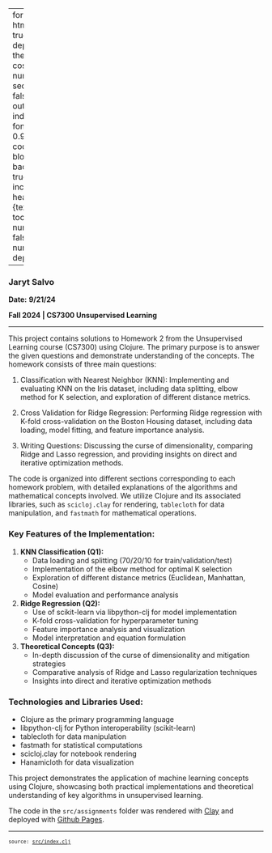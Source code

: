
---
format:
  html: {toc: true, toc-depth: 3, theme: cosmo, number-sections: false, output-file: index.html}
fontsize: 0.9em
code-block-background: true
include-in-header: {text: '<link rel = "icon" href = "data:," />'}
toc-title-numbers: false
number-depth: 0

---
<style></style><style>.printedClojure .sourceCode {
  background-color: transparent;
  border-style: none;
}
</style><style>.clay-limit-image-width .clay-image {max-width: 100%}
.clay-side-by-side .sourceCode {margin: 0}
.clay-side-by-side {margin: 1em 0}
</style>
<script src="index_files/md-default0.js" type="text/javascript"></script><script src="index_files/md-default1.js" type="text/javascript"></script>


### Jaryt Salvo
**Date:** **9/21/24**

**Fall 2024 | CS7300 Unsupervised Learning**

*************

This project contains solutions to Homework 2 from the Unsupervised Learning course (CS7300) using Clojure. The primary purpose is to answer the given questions and demonstrate understanding of the concepts. The homework consists of three main questions:

1. Classification with Nearest Neighbor (KNN): Implementing and evaluating KNN on the Iris dataset, including data splitting, elbow method for K selection, and exploration of different distance metrics.

2. Cross Validation for Ridge Regression: Performing Ridge regression with K-fold cross-validation on the Boston Housing dataset, including data loading, model fitting, and feature importance analysis.

3. Writing Questions: Discussing the curse of dimensionality, comparing Ridge and Lasso regression, and providing insights on direct and iterative optimization methods.

The code is organized into different sections corresponding to each homework problem, with detailed explanations of the algorithms and mathematical concepts involved. We utilize Clojure and its associated libraries, such as `scicloj.clay` for rendering, `tablecloth` for data manipulation, and `fastmath` for mathematical operations.

### Key Features of the Implementation:

1. **KNN Classification (Q1):**
   - Data loading and splitting (70/20/10 for train/validation/test)
   - Implementation of the elbow method for optimal K selection
   - Exploration of different distance metrics (Euclidean, Manhattan, Cosine)
   - Model evaluation and performance analysis

2. **Ridge Regression (Q2):**
   - Use of scikit-learn via libpython-clj for model implementation
   - K-fold cross-validation for hyperparameter tuning
   - Feature importance analysis and visualization
   - Model interpretation and equation formulation

3. **Theoretical Concepts (Q3):**
   - In-depth discussion of the curse of dimensionality and mitigation strategies
   - Comparative analysis of Ridge and Lasso regularization techniques
   - Insights into direct and iterative optimization methods

### Technologies and Libraries Used:

- Clojure as the primary programming language
- libpython-clj for Python interoperability (scikit-learn)
- tablecloth for data manipulation
- fastmath for statistical computations
- scicloj.clay for notebook rendering
- Hanamicloth for data visualization

This project demonstrates the application of machine learning concepts using Clojure, showcasing both practical implementations and theoretical understanding of key algorithms in unsupervised learning.

The code in the `src/assignments` folder was rendered with [Clay](https://scicloj.github.io/clay/) and deployed with [Github Pages](https://pages.github.com/).


```{=html}
<div style="background-color:grey;height:2px;width:100%;"></div>
```



```{=html}
<div><pre><small><small>source: <a href="https://github.com/adabwana/f24-cs7300-hw2/blob/master/src/index.clj">src/index.clj</a></small></small></pre></div>
```
